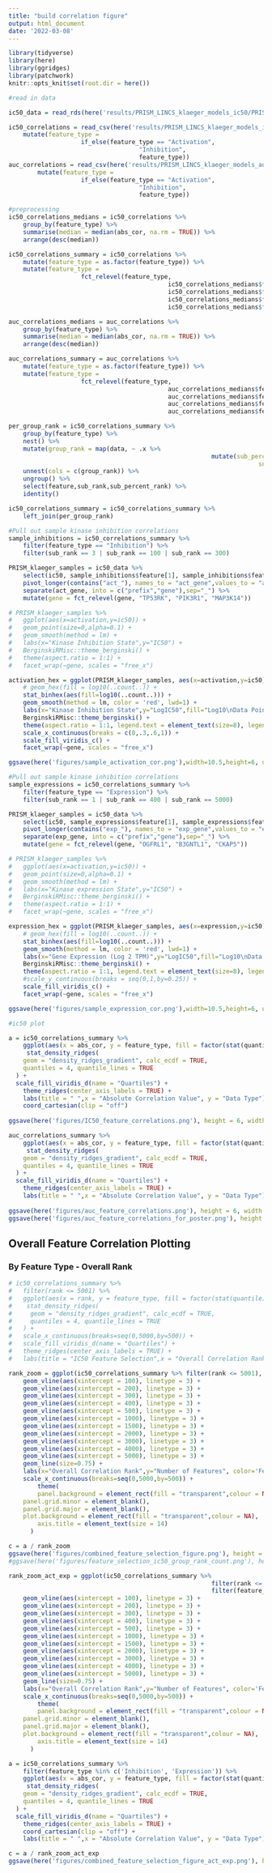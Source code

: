 ```yaml
---
title: "build correlation figure"
output: html_document
date: '2022-03-08'
---
```


```r
library(tidyverse)
library(here)
library(ggridges)
library(patchwork)
knitr::opts_knit$set(root.dir = here())
```

```r
#read in data

ic50_data = read_rds(here('results/PRISM_LINCS_klaeger_models_ic50/PRISM_LINCS_klaeger_data_for_ml_ic50.rds.gz'))

ic50_correlations = read_csv(here('results/PRISM_LINCS_klaeger_models_ic50/PRISM_LINCS_klaeger_all_multiomic_data_feature_correlations_ic50.csv')) %>% 
	mutate(feature_type = 
				 	if_else(feature_type == "Activation", 
				 					"Inhibition",
				 					feature_type))
auc_correlations = read_csv(here('results/PRISM_LINCS_klaeger_models_auc/PRISM_LINCS_klaeger_all_multiomic_data_feature_correlations_auc.csv')) %>% 
		mutate(feature_type = 
				 	if_else(feature_type == "Activation", 
				 					"Inhibition",
				 					feature_type))

```


```r
#preprocessing
ic50_correlations_medians = ic50_correlations %>% 
	group_by(feature_type) %>% 
	summarise(median = median(abs_cor, na.rm = TRUE)) %>% 
	arrange(desc(median))

ic50_correlations_summary = ic50_correlations %>% 
	mutate(feature_type = as.factor(feature_type)) %>%  
	mutate(feature_type = 
				 	fct_relevel(feature_type, 
				 							ic50_correlations_medians$feature_type[1], 
				 							ic50_correlations_medians$feature_type[2], 
				 							ic50_correlations_medians$feature_type[3], 
				 							ic50_correlations_medians$feature_type[4] ))

auc_correlations_medians = auc_correlations %>% 
	group_by(feature_type) %>% 
	summarise(median = median(abs_cor, na.rm = TRUE)) %>% 
	arrange(desc(median))

auc_correlations_summary = auc_correlations %>% 
	mutate(feature_type = as.factor(feature_type)) %>%  
	mutate(feature_type = 
				 	fct_relevel(feature_type, 
				 							auc_correlations_medians$feature_type[1], 
				 							auc_correlations_medians$feature_type[2], 
				 							auc_correlations_medians$feature_type[3], 
				 							auc_correlations_medians$feature_type[4] ))
```

```r
per_group_rank = ic50_correlations_summary %>%
	group_by(feature_type) %>%
	nest() %>%
	mutate(group_rank = map(data, ~ .x %>% 
														mutate(sub_percent_rank = percent_rank(abs_cor*-1),
																	 sub_rank = 1:n()))) %>%
	unnest(cols = c(group_rank)) %>%
	ungroup() %>%
	select(feature,sub_rank,sub_percent_rank) %>%
	identity()

ic50_correlations_summary = ic50_correlations_summary %>%
	left_join(per_group_rank)
```

```r
#Pull out sample kinase inhibition correlations
sample_inhibitions = ic50_correlations_summary %>%
	filter(feature_type == "Inhibition") %>%
	filter(sub_rank == 3 | sub_rank == 100 | sub_rank == 300)

PRISM_klaeger_samples = ic50_data %>%
	select(ic50, sample_inhibitions$feature[1], sample_inhibitions$feature[2], sample_inhibitions$feature[3]) %>%
	pivot_longer(contains("act_"), names_to = "act_gene",values_to = "activation") %>%
	separate(act_gene, into = c("prefix","gene"),sep="_") %>% 
	mutate(gene = fct_relevel(gene, "TP53RK", "PIK3R1", "MAP3K14"))

# PRISM_klaeger_samples %>%
# 	ggplot(aes(x=activation,y=ic50)) +
# 	geom_point(size=0,alpha=0.1) +
# 	geom_smooth(method = lm) +
# 	labs(x="Kinase Inhibition State",y="IC50") +
# 	BerginskiRMisc::theme_berginski() +
# 	theme(aspect.ratio = 1:1) +
# 	facet_wrap(~gene, scales = "free_x")

activation_hex = ggplot(PRISM_klaeger_samples, aes(x=activation,y=ic50)) +
	# geom_hex(fill = log10(..count..)) +
	stat_binhex(aes(fill=log10(..count..))) +
	geom_smooth(method = lm, color = 'red', lwd=1) +
	labs(x="Kinase Inhibition State",y="LogIC50",fill="Log10\nData Points") +
	BerginskiRMisc::theme_berginski() +
	theme(aspect.ratio = 1:1, legend.text = element_text(size=8), legend.title = element_text(size=8)) +
	scale_x_continuous(breaks = c(0,.3,.6,1)) +
	scale_fill_viridis_c() +
	facet_wrap(~gene, scales = "free_x")

ggsave(here('figures/sample_activation_cor.png'),width=10.5,height=6, units = "cm")
```

```r
#Pull out sample kinase inhibition correlations
sample_expressions = ic50_correlations_summary %>%
	filter(feature_type == "Expression") %>%
	filter(sub_rank == 1 | sub_rank == 400 | sub_rank == 5000)

PRISM_klaeger_samples = ic50_data %>%
	select(ic50, sample_expressions$feature[1], sample_expressions$feature[2], sample_expressions$feature[3]) %>%
	pivot_longer(contains("exp_"), names_to = "exp_gene",values_to = "expression") %>%
	separate(exp_gene, into = c("prefix","gene"),sep="_") %>% 
	mutate(gene = fct_relevel(gene, "OGFRL1", "B3GNTL1", "CKAP5"))

# PRISM_klaeger_samples %>%
# 	ggplot(aes(x=activation,y=ic50)) +
# 	geom_point(size=0,alpha=0.1) +
# 	geom_smooth(method = lm) +
# 	labs(x="Kinase expression State",y="IC50") +
# 	BerginskiRMisc::theme_berginski() +
# 	theme(aspect.ratio = 1:1) +
# 	facet_wrap(~gene, scales = "free_x")

expression_hex = ggplot(PRISM_klaeger_samples, aes(x=expression,y=ic50)) +
	# geom_hex(fill = log10(..count..)) +
	stat_binhex(aes(fill=log10(..count..))) +
	geom_smooth(method = lm, color = 'red', lwd=1) +
	labs(x="Gene Expression (Log 2 TPM)",y="LogIC50",fill="Log10\nData Points") +
	BerginskiRMisc::theme_berginski() +
	theme(aspect.ratio = 1:1, legend.text = element_text(size=8), legend.title = element_text(size=8)) +
	#scale_y_continuous(breaks = seq(0,1,by=0.25)) +
	scale_fill_viridis_c() +
	facet_wrap(~gene, scales = "free_x")

ggsave(here('figures/sample_expression_cor.png'),width=10.5,height=6, units = "cm")
```

```r
#ic50 plot

a = ic50_correlations_summary %>% 
	ggplot(aes(x = abs_cor, y = feature_type, fill = factor(stat(quantile)))) +
	 stat_density_ridges(
    geom = "density_ridges_gradient", calc_ecdf = TRUE,
    quantiles = 4, quantile_lines = TRUE
  ) +
  scale_fill_viridis_d(name = "Quartiles") +
	theme_ridges(center_axis_labels = TRUE) + 
	labs(title = " ",x = "Absolute Correlation Value", y = "Data Type") +
	coord_cartesian(clip = "off")
	
ggsave(here('figures/IC50_feature_correlations.png'), height = 6, width = 21, units = "cm")

auc_correlations_summary %>% 
	ggplot(aes(x = abs_cor, y = feature_type, fill = factor(stat(quantile)))) +
	 stat_density_ridges(
    geom = "density_ridges_gradient", calc_ecdf = TRUE,
    quantiles = 4, quantile_lines = TRUE
  ) +
  scale_fill_viridis_d(name = "Quartiles") +
	theme_ridges(center_axis_labels = TRUE) + 
	labs(title = " ",x = "Absolute Correlation Value", y = "Data Type")
	
ggsave(here('figures/auc_feature_correlations.png'), height = 6, width = 21, units = "cm")
ggsave(here('figures/auc_feature_correlations_for_poster.png'), height = 3.5, width = 6.6, units = "in")

```

## Overall Feature Correlation Plotting

### By Feature Type - Overall Rank
```r

# ic50_correlations_summary %>%
# 	filter(rank <= 5001) %>% 
# 	ggplot(aes(x = rank, y = feature_type, fill = factor(stat(quantile)))) +
# 	 stat_density_ridges(
#     geom = "density_ridges_gradient", calc_ecdf = TRUE,
#     quantiles = 4, quantile_lines = TRUE
#   ) +
# 	scale_x_continuous(breaks=seq(0,5000,by=500)) +
#   scale_fill_viridis_d(name = "Quartiles") +
# 	theme_ridges(center_axis_labels = TRUE) + 
# 	labs(title = "IC50 Feature Selection",x = "Overall Correlation Rank", y = "Data Type")

rank_zoom = ggplot(ic50_correlations_summary %>% filter(rank <= 5001), aes(x=rank,y=sub_rank,color=feature_type)) +
	geom_vline(aes(xintercept = 100), linetype = 3) +
	geom_vline(aes(xintercept = 200), linetype = 3) +
	geom_vline(aes(xintercept = 300), linetype = 3) +
	geom_vline(aes(xintercept = 400), linetype = 3) +
	geom_vline(aes(xintercept = 500), linetype = 3) +
	geom_vline(aes(xintercept = 1000), linetype = 3) +
	geom_vline(aes(xintercept = 1500), linetype = 3) +
	geom_vline(aes(xintercept = 2000), linetype = 3) +
	geom_vline(aes(xintercept = 3000), linetype = 3) +
	geom_vline(aes(xintercept = 4000), linetype = 3) +
	geom_vline(aes(xintercept = 5000), linetype = 3) + 
	geom_line(size=0.75) +
	labs(x="Overall Correlation Rank",y="Number of Features", color='Feature Type') +
	scale_x_continuous(breaks=seq(0,5000,by=500)) +
		theme(
		panel.background = element_rect(fill = "transparent",colour = NA),
    panel.grid.minor = element_blank(), 
    panel.grid.major = element_blank(),
    plot.background = element_rect(fill = "transparent",colour = NA),
		axis.title = element_text(size = 14)
      )  

c = a / rank_zoom
ggsave(here('figures/combined_feature_selection_figure.png'), height = 12, width = 21, units = "cm")
#ggsave(here('figures/feature_selection_ic50_group_rank_count.png'), height = 6, width = 21, units = "cm")
```

```r
rank_zoom_act_exp = ggplot(ic50_correlations_summary %>% 
													 	filter(rank <= 5001) %>% 
													 	filter(feature_type %in% c('Inhibition', 'Expression')), aes(x=rank,y=sub_rank,color=feature_type)) +
	geom_vline(aes(xintercept = 100), linetype = 3) +
	geom_vline(aes(xintercept = 200), linetype = 3) +
	geom_vline(aes(xintercept = 300), linetype = 3) +
	geom_vline(aes(xintercept = 400), linetype = 3) +
	geom_vline(aes(xintercept = 500), linetype = 3) +
	geom_vline(aes(xintercept = 1000), linetype = 3) +
	geom_vline(aes(xintercept = 1500), linetype = 3) +
	geom_vline(aes(xintercept = 2000), linetype = 3) +
	geom_vline(aes(xintercept = 3000), linetype = 3) +
	geom_vline(aes(xintercept = 4000), linetype = 3) +
	geom_vline(aes(xintercept = 5000), linetype = 3) + 
	geom_line(size=0.75) +
	labs(x="Overall Correlation Rank",y="Number of Features", color='Feature Type') +
	scale_x_continuous(breaks=seq(0,5000,by=500)) +
		theme(
		panel.background = element_rect(fill = "transparent",colour = NA),
    panel.grid.minor = element_blank(), 
    panel.grid.major = element_blank(),
    plot.background = element_rect(fill = "transparent",colour = NA),
		axis.title = element_text(size = 14)
      ) 

a = ic50_correlations_summary %>%
	filter(feature_type %in% c('Inhibition', 'Expression')) %>% 
	ggplot(aes(x = abs_cor, y = feature_type, fill = factor(stat(quantile)))) +
	 stat_density_ridges(
    geom = "density_ridges_gradient", calc_ecdf = TRUE,
    quantiles = 4, quantile_lines = TRUE
  ) +
  scale_fill_viridis_d(name = "Quartiles") +
	theme_ridges(center_axis_labels = TRUE) + 
	coord_cartesian(clip = "off") +
	labs(title = " ",x = "Absolute Correlation Value", y = "Data Type")

c = a / rank_zoom_act_exp
ggsave(here('figures/combined_feature_selection_figure_act_exp.png'), height = 12, width = 21, units = "cm")
```

